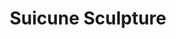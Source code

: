 ---
title: "Suicune Sculpture"
meta_title: "Suicune Sculpture craft"
description: "Craft de Suicune Sculpture"
rank: "s"
draft: false
name: "Suicune Sculpture"
recipe_img: "https://wiki.pokexgames.com/images/2/29/Suicune_Sculpture.png"
level: 115
craft_time: 432000
result: 1
value_npc: 1
ingredients:
  - name: "Corrupted Gold Bar"
    quantity: 600
    item_img: "https://wiki.pokexgames.com/images/9/9d/Corrupted_Gold_Bar.png"
    value_npc: 1
  - name: "Water Stone"
    quantity: 200
    item_img: "https://wiki.pokexgames.com/images/8/80/Water-stone.gif"
    value_npc: 1
  - name: "Corrupted Gem Star"
    quantity: 110
    item_img: "https://wiki.pokexgames.com/images/2/2d/Corrupted-Gem-Star.gif"
    value_npc: 1
  - name: "Corrupted Black Hull"
    quantity: 100
    item_img: "https://wiki.pokexgames.com/images/6/62/Corrupted-Black-Hull.gif"
    value_npc: 1
  - name: "Savage Fin"
    quantity: 100
    item_img: "https://wiki.pokexgames.com/images/9/9e/Savage_Fin.png"
    value_npc: 1
  - name: "Whiskers Fin"
    quantity: 100
    item_img: "https://wiki.pokexgames.com/images/2/23/Whiskers_Fin.png"
    value_npc: 1
  - name: "Suicune's Legendary Tail"
    quantity: 30
    item_img: "https://wiki.pokexgames.com/images/8/82/Suicune%27s_Legendary_Tail.png"
    value_npc: 1
  - name: "Catfish Tail"
    quantity: 10
    item_img: "https://wiki.pokexgames.com/images/1/13/Catfish_Tail.png"
    value_npc: 1
  - name: "Azure Shard"
    quantity: 5
    item_img: "https://wiki.pokexgames.com/images/2/25/Azure_Shard.png"
    value_npc: 1
  - name: "Emperor Trident"
    quantity: 3
    item_img: "https://wiki.pokexgames.com/images/c/c3/Emperor_Trident.png"
    value_npc: 1
  - name: "Water Essence"
    quantity: 1
    item_img: "https://wiki.pokexgames.com/images/6/65/Water-Essencev2.gif"
    value_npc: 1
---